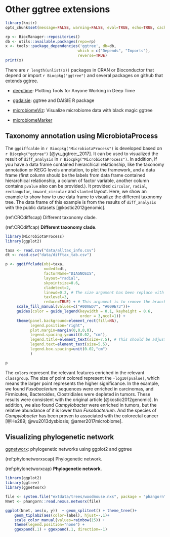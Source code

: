 
# Other ggtree extensions {#chapter11}

```r
library(knitr)
opts_chunk$set(message=FALSE, warning=FALSE, eval=TRUE, echo=TRUE, cache=TRUE)
```




```r
rp <- BiocManager::repositories()
db <- utils::available.packages(repo=rp)
x <- tools::package_dependencies('ggtree', db=db, 
                                which = c("Depends", "Imports"), 
                                reverse=TRUE)
print(x)                                
```

There are `r length(unlist(x))` packages in CRAN or Bioconductor that depend or import `r Biocpkg("ggtree")` and several packages on github that extends ggtree.



+ [deeptime](https://github.com/willgearty/deeptime): Plotting Tools for Anyone Working in Deep Time

+ [ggdaisie](https://github.com/richelbilderbeek/ggdaisie): ggtree and DAISIE R package
+ [microbiomeViz](https://github.com/lch14forever/microbiomeViz): Visualize microbiome data with black magic ggtree
+ [microbiomeMarker](https://github.com/yiluheihei/microbiomeMarker)


## Taxonomy annotation using MicrobiotaProcess {#MicrobiotaProcess}

The `ggdiffcalde` in `r Biocpkg("MicrobiotaProcess")` is developed based on `r Biocpkg("ggtree")` [@yu_ggtree:_2017]. It can be used to visualized the result of `diff_analysis` in `r Biocpkg("MicrobiotaProcess")`. In addition, If you have a data frame contained hierarchical relationship, like the taxonomy annotation or KEGG levels annotation, to plot the framework, and a data frame (first column should be the labels from data frame contained hierarchical relationship, a column of factor variable, another column contains `pvalue` also can be provided.). It provided `circular`, `radial`, `rectangular`, `inward_circular` and `slanted` layout. Here, we show an example to show how to use data frame to visualize the different taxonomy tree. The data frame of this example is from the results of `diff_analysis` with the public datasets [@kostic2012genomic].

(ref:CRCdiffscap) Different taxonomy clade.

(ref:CRCdiffcap) **Different taxonomy clade**.

```r
library(MicrobiotaProcess)
library(ggplot2)

taxa <- read.csv("data/alltax_info.csv")
dt <- read.csv("data/difftax_tab.csv")

p <- ggdiffclade(obj=taxa,
                 nodedf=dt,
                 factorName="DIAGNOSIS",
                 layout="radial",
                 skpointsize=0.6,
                 cladetext=2,
                 linewd=0.2, # The size argument has been replace with linewd in devel version
                 taxlevel=3,
                 reduce=TRUE) + # This argument is to remove the branch of unknown taxonomy, it is provided in devel version.
     scale_fill_manual(values=c("#00AED7", "#009E73"))+
     guides(color = guide_legend(keywidth = 0.1, keyheight = 0.6,
                                 order = 3,ncol=1)) +
     theme(panel.background=element_rect(fill=NA),
           legend.position="right",
           plot.margin=margin(0,0,0,0),
           legend.spacing.y=unit(0.02, "cm"), 
           legend.title=element_text(size=7.5), # This should be adjusted with different devout.
           legend.text=element_text(size=5.5), 
           legend.box.spacing=unit(0.02,"cm")
           )

p
```

The `colors` represent the relevant features enriched in the relevant `classgroup`. The size of point colored represent the `-log10(pvalue)`, which means the larger point represents the higher significance. In the example, we found *Fusobacterium* sequences were enriched in carcinomas, and Firmicutes, Bacteroides, Clostridiales were depleted in tumors. These results were consistent with the original article [@kostic2012genomic]. In addition, we also found *Campylobacter* were enriched in tumors, but the relative abundance of it is lower than *Fusobacterium*. And the species of *Campylobacter* has been proven to associated with the colorectal cancer [@He289; @wu2013dysbiosis; @amer2017microbiome]. 


## Visualizing phylogenetic network 

[ggnetworx](https://github.com/KlausVigo/ggnetworx): phylogenetic networks using ggplot2 and ggtree


(ref:phylonetworxscap) Phylogenetic network.

(ref:phylonetworxcap) **Phylogenetic network**.

```r
library(ggplot2)
library(ggtree)
library(ggnetworx)

file <- system.file("extdata/trees/woodmouse.nxs", package = "phangorn")
Nnet <- phangorn::read.nexus.networx(file)

ggplot(Nnet, aes(x, y))  + geom_splitnet() + theme_tree()+   
    geom_tiplab2(aes(color=label), hjust=-.1)+
    scale_color_manual(values=rainbow(15)) +   
    theme(legend.position="none") +
    ggexpand(.1) + ggexpand(.1, direction=-1)
```                 


